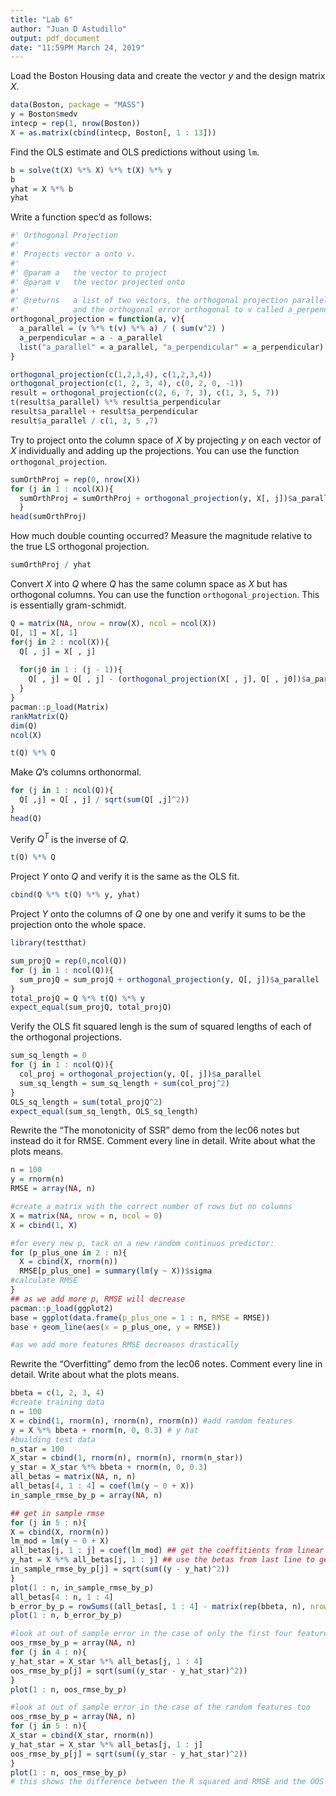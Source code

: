 ---
title: "Lab 6"
author: "Juan D Astudillo"
output: pdf_document
date: "11:59PM March 24, 2019"
---

Load the Boston Housing data and create the vector $y$ and the design matrix $X$.

```{r}
data(Boston, package = "MASS")
y = Boston$medv
intecp = rep(1, nrow(Boston))
X = as.matrix(cbind(intecp, Boston[, 1 : 13]))
```

Find the OLS estimate and OLS predictions without using `lm`.

```{r}
b = solve(t(X) %*% X) %*% t(X) %*% y
b
yhat = X %*% b
yhat

```

Write a function spec'd as follows:

```{r}
#' Orthogonal Projection
#'
#' Projects vector a onto v.
#'
#' @param a   the vector to project
#' @param v   the vector projected onto
#'
#' @returns   a list of two vectors, the orthogonal projection parallel to v named a_parallel, 
#'            and the orthogonal error orthogonal to v called a_perpendicular
orthogonal_projection = function(a, v){
  a_parallel = (v %*% t(v) %*% a) / ( sum(v^2) )
  a_perpendicular = a - a_parallel
  list("a_parallel" = a_parallel, "a_perpendicular" = a_perpendicular)
}

orthogonal_projection(c(1,2,3,4), c(1,2,3,4))
orthogonal_projection(c(1, 2, 3, 4), c(0, 2, 0, -1))
result = orthogonal_projection(c(2, 6, 7, 3), c(1, 3, 5, 7))
t(result$a_parallel) %*% result$a_perpendicular
result$a_parallel + result$a_perpendicular
result$a_parallel / c(1, 3, 5 ,7)
```


Try to project onto the column space of $X$ by projecting $y$ on each vector of $X$ individually and adding up the projections. You can use the function `orthogonal_projection`.

```{r}
sumOrthProj = rep(0, nrow(X))
for (j in 1 : ncol(X)){
  sumOrthProj = sumOrthProj + orthogonal_projection(y, X[, j])$a_parallel
  }
head(sumOrthProj)
```

How much double counting occurred? Measure the magnitude relative to the true LS orthogonal projection.

```{r}
sumOrthProj / yhat
```

Convert $X$ into $Q$ where $Q$ has the same column space as $X$ but has orthogonal columns. You can use the function `orthogonal_projection`. This is essentially gram-schmidt.

```{r}
Q = matrix(NA, nrow = nrow(X), ncol = ncol(X))
Q[, 1] = X[, 1]
for(j in 2 : ncol(X)){
  Q[ , j] = X[ , j]
  
  for(j0 in 1 : (j - 1)){
    Q[ , j] = Q[ , j] - (orthogonal_projection(X[ , j], Q[ , j0])$a_parallel)
  }
}
pacman::p_load(Matrix)
rankMatrix(Q)
dim(Q)
ncol(X)

t(Q) %*% Q
```

Make $Q$'s columns orthonormal.

```{r}
for (j in 1 : ncol(Q)){
  Q[ ,j] = Q[ , j] / sqrt(sum(Q[ ,j]^2)) 
}
head(Q)
```

Verify $Q^T$ is the inverse of $Q$.

```{r}

t(Q) %*% Q
```


Project $Y$ onto $Q$ and verify it is the same as the OLS fit.

```{r}
cbind(Q %*% t(Q) %*% y, yhat)
```


Project $Y$ onto the columns of $Q$ one by one and verify it sums to be the projection onto the whole space.

```{r}
library(testthat)

sum_projQ = rep(0,ncol(Q))
for (j in 1 : ncol(Q)){
  sum_projQ = sum_projQ + orthogonal_projection(y, Q[, j])$a_parallel
}
total_projQ = Q %*% t(Q) %*% y
expect_equal(sum_projQ, total_projQ)
```

Verify the OLS fit squared lengh is the sum of squared lengths of each of the orthogonal projections.

```{r}

sum_sq_length = 0
for (j in 1 : ncol(Q)){
  col_proj = orthogonal_projection(y, Q[, j])$a_parallel
  sum_sq_length = sum_sq_length + sum(col_proj^2)
}
OLS_sq_length = sum(total_projQ^2)
expect_equal(sum_sq_length, OLS_sq_length)
```

Rewrite the "The monotonicity of SSR" demo from the lec06 notes but instead do it for RMSE. Comment every line in detail. Write about what the plots means.

```{r}

n = 100
y = rnorm(n)
RMSE = array(NA, n)

#create a matrix with the correct number of rows but no columns
X = matrix(NA, nrow = n, ncol = 0)
X = cbind(1, X)

#for every new p, tack on a new random continuos predictor:
for (p_plus_one in 2 : n){
  X = cbind(X, rnorm(n))
  RMSE[p_plus_one] = summary(lm(y ~ X))$sigma
#calculate RMSE
}
## as we add more p, RMSE will decrease 
pacman::p_load(ggplot2)
base = ggplot(data.frame(p_plus_one = 1 : n, RMSE = RMSE))
base + geom_line(aes(x = p_plus_one, y = RMSE))

#as we add more features RMSE decreases drastically

```

Rewrite the "Overfitting" demo from the lec06 notes. Comment every line in detail. Write about what the plots means.

```{r}
bbeta = c(1, 2, 3, 4) 
#create training data
n = 100
X = cbind(1, rnorm(n), rnorm(n), rnorm(n)) #add ramdom features
y = X %*% bbeta + rnorm(n, 0, 0.3) # y hat 
#building test data
n_star = 100
X_star = cbind(1, rnorm(n), rnorm(n), rnorm(n_star))
y_star = X_star %*% bbeta + rnorm(n, 0, 0.3)
all_betas = matrix(NA, n, n)
all_betas[4, 1 : 4] = coef(lm(y ~ 0 + X))
in_sample_rmse_by_p = array(NA, n)

## get in sample rmse
for (j in 5 : n){
X = cbind(X, rnorm(n))
lm_mod = lm(y ~ 0 + X)
all_betas[j, 1 : j] = coef(lm_mod) ## get the coeffitients from linear regression = betas 
y_hat = X %*% all_betas[j, 1 : j] ## use the betas from last line to get Y_hat
in_sample_rmse_by_p[j] = sqrt(sum((y - y_hat)^2))
}
plot(1 : n, in_sample_rmse_by_p)
all_betas[4 : n, 1 : 4]
b_error_by_p = rowSums((all_betas[, 1 : 4] - matrix(rep(bbeta, n), nrow = n, byrow = TRUE))^2)
plot(1 : n, b_error_by_p)

#look at out of sample error in the case of only the first four features
oos_rmse_by_p = array(NA, n)
for (j in 4 : n){
y_hat_star = X_star %*% all_betas[j, 1 : 4]
oos_rmse_by_p[j] = sqrt(sum((y_star - y_hat_star)^2))
}
plot(1 : n, oos_rmse_by_p)

#look at out of sample error in the case of the random features too
oos_rmse_by_p = array(NA, n)
for (j in 5 : n){
X_star = cbind(X_star, rnorm(n))
y_hat_star = X_star %*% all_betas[j, 1 : j]
oos_rmse_by_p[j] = sqrt(sum((y_star - y_hat_star)^2))
}
plot(1 : n, oos_rmse_by_p)
# this shows the difference between the R squared and RMSE and the OOS rsquared and OOS RMSE

```
